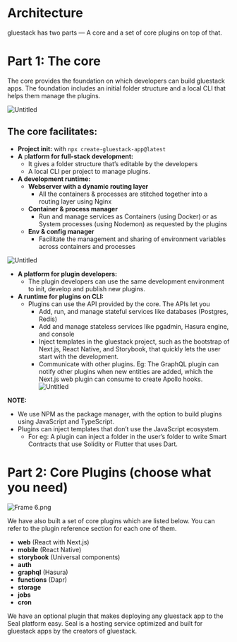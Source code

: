 
<Meta pageTitle="Architecture | framework" description="Architecture of framework." />





# Architecture

gluestack has two parts — A core and a set of core plugins on top of that.

# Part 1: The core

The core provides the foundation on which developers can build gluestack apps. The foundation includes an initial folder structure and a local CLI that helps them manage the plugins.

![Untitled](https://s3-us-west-2.amazonaws.com/secure.notion-static.com/2227e87c-74b2-490a-b25d-d3b21b680d7d/Untitled.png)

## The core facilitates:

- **Project init:** with `npx create-gluestack-app@latest`
- **A** p**latform for full-stack development:**
  - It gives a folder structure that’s editable by the developers
  - A local CLI per project to manage plugins.
- **A development runtime:**
  - **Webserver with a dynamic routing layer**
    - All the containers & processes are stitched together into a routing layer using Nginx
  - **Container & process manager**
    - Run and manage services as Containers (using Docker) or as System processes (using Nodemon) as requested by the plugins
  - **Env & config manager**
    - Facilitate the management and sharing of environment variables across containers and processes

![Untitled](https://s3-us-west-2.amazonaws.com/secure.notion-static.com/f839bbd6-ac0f-4885-a168-8203aebf02bb/Untitled.png)

- **A platform for plugin developers:**
  - The plugin developers can use the same development environment to init, develop and publish new plugins.
- **A runtime for plugins on CLI:**
  - Plugins can use the API provided by the core. The APIs let you
    - Add, run, and manage stateful services like databases (Postgres, Redis)
    - Add and manage stateless services like pgadmin, Hasura engine, and console
    - Inject templates in the gluestack project, such as the bootstrap of Next.js, React Native, and Storybook, that quickly lets the user start with the development.
    - Communicate with other plugins. Eg: The GraphQL plugin can notify other plugins when new entities are added, which the Next.js web plugin can consume to create Apollo hooks.
      ![Untitled](https://s3-us-west-2.amazonaws.com/secure.notion-static.com/9bdc3ed4-9617-4cf1-85e4-7c91ab29c6bf/Untitled.png)

**NOTE:**

- We use NPM as the package manager, with the option to build plugins using JavaScript and TypeScript.
- Plugins can inject templates that don’t use the JavaScript ecosystem.
  - For eg: A plugin can inject a folder in the user’s folder to write Smart Contracts that use Solidity or Flutter that uses Dart.

# Part 2: Core Plugins (choose what you need)

![Frame 6.png](https://s3-us-west-2.amazonaws.com/secure.notion-static.com/62fce5a1-065a-4a15-9fb5-7342e94c0645/Frame_6.png)

We have also built a set of core plugins which are listed below. You can refer to the plugin reference section for each one of them.

- **web** (React with Next.js)
- **mobile** (React Native)
- **storybook** (Universal components)
- **auth**
- **graphql** (Hasura)
- **functions** (Dapr)
- **storage**
- **jobs**
- **cron**

We have an optional plugin that makes deploying any gluestack app to the Seal platform easy. Seal is a hosting service optimized and built for gluestack apps by the creators of gluestack.
